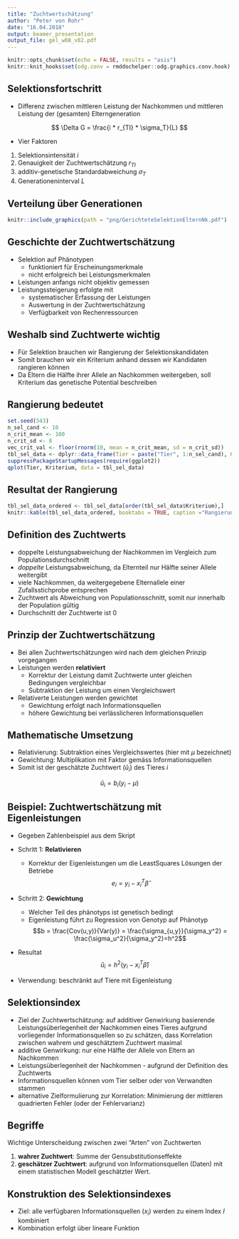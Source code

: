 ```yaml
---
title: "Zuchtwertschätzung"
author: "Peter von Rohr"
date: "16.04.2018"
output: beamer_presentation
output_file: gel_w08_v02.pdf
---
```


```r
knitr::opts_chunk$set(echo = FALSE, results = "asis")
knitr::knit_hooks$set(odg.conv = rmddochelper::odg.graphics.conv.hook)
```

## Selektionsfortschritt

* Differenz zwischen mittleren Leistung der Nachkommen und mittleren Leistung der (gesamten) Elterngeneration

$$ \Delta G = \frac{i * r_{TI} * \sigma_T}{L} $$

* Vier Faktoren

1. Selektionsintensität $i$
2. Genauigkeit der Zuchtwertschätzung $r_{TI}$
3. additiv-genetische Standardabweichung $\sigma_T$
4. Generationeninterval $L$


## Verteilung über Generationen
```r
knitr::include_graphics(path = "png/GerichteteSelektionElternNk.pdf")
```


## Geschichte der Zuchtwertschätzung
* Selektion auf Phänotypen
    + funktioniert für Erscheinungsmerkmale
    + nicht erfolgreich bei Leistungsmerkmalen
* Leistungen anfangs nicht objektiv gemessen
* Leistungssteigerung erfolgte mit
    + systematischer Erfassung der Leistungen
    + Auswertung in der Zuchtwertschätzung
    + Verfügbarkeit von Rechenressourcen


## Weshalb sind Zuchtwerte wichtig
* Für Selektion brauchen wir Rangierung der Selektionskandidaten
* Somit brauchen wir ein Kriterium anhand dessen wir Kandidaten rangieren können
* Da Eltern die Hälfte ihrer Allele an Nachkommen weitergeben, soll Kriterium das genetische Potential beschreiben

## Rangierung bedeutet
```r
set.seed(543)
n_sel_cand <- 10
n_crit_mean <- 100
n_crit_sd <- 8
vec_crit_val <- floor(rnorm(10, mean = n_crit_mean, sd = n_crit_sd))
tbl_sel_data <- dplyr::data_frame(Tier = paste("Tier", 1:n_sel_cand), Kriterium = vec_crit_val)
suppressPackageStartupMessages(require(ggplot2)) 
qplot(Tier, Kriterium, data = tbl_sel_data)
```


## Resultat der Rangierung
```r
tbl_sel_data_ordered <- tbl_sel_data[order(tbl_sel_data$Kriterium),]
knitr::kable(tbl_sel_data_ordered, booktabs = TRUE, caption ="Rangierung der Tiere nach deren Werte des Kriteriums")
```


## Definition des Zuchtwerts

* doppelte Leistungsabweichung der Nachkommen im Vergleich zum Populationsdurchschnitt
* _doppelte_ Leistungsabweichung, da Elternteil nur Hälfte seiner Allele weitergibt
* viele Nachkommen, da weitergegebene Elternallele einer Zufallsstichprobe entsprechen
* Zuchtwert als Abweichung von Populationsschnitt, somit nur innerhalb der Population gültig
* Durchschnitt der Zuchtwerte ist $0$


## Prinzip der Zuchtwertschätzung
* Bei allen Zuchtwertschätzungen wird nach dem gleichen Prinzip vorgegangen
* Leistungen werden __relativiert__
    + Korrektur der Leistung damit Zuchtwerte unter gleichen Bedingungen vergleichbar
    + Subtraktion der Leistung um einen Vergleichswert
* Relativerte Leistungen werden gewichtet
    + Gewichtung erfolgt nach Informationsquellen
    + höhere Gewichtung bei verlässlicheren Informationsquellen
    

## Mathematische Umsetzung
* Relativierung: Subtraktion eines Vergleichswertes (hier mit $\mu$ bezeichnet)
* Gewichtung: Multiplikation mit Faktor gemäss Informationsquellen
* Somit ist der geschätzte Zuchtwert ($\hat{u}_i$) des Tieres $i$

$$ \hat{u}_i = b_i(y_i - \mu)$$


## Beispiel: Zuchtwertschätzung mit Eigenleistungen
* Gegeben Zahlenbeispiel aus dem Skript
* Schritt 1: __Relativieren__
    + Korrektur der Eigenleistungen um die LeastSquares Lösungen der Betriebe
$$e_i = y_i - x^T_i\hat{\beta}$$

* Schritt 2: __Gewichtung__
    + Welcher Teil des phänotyps ist genetisch bedingt
    + Eigenleistung führt zu Regression von Genotyp auf Phänotyp
$$b = \frac{Cov(u,y)}{Var(y)} = \frac{\sigma_{u,y}}{\sigma_y^2} = \frac{\sigma_u^2}{\sigma_y^2}=h^2$$

* Resultat
$$ \hat{u}_i = h^2(y_i - x^T_i\hat{\beta})$$

* Verwendung: beschränkt auf Tiere mit Eigenleistung


## Selektionsindex
* Ziel der Zuchtwertschätzung: auf additiver Genwirkung basierende Leistungsüberlegenheit der Nachkommen eines Tieres aufgrund vorliegender Informationsquellen so zu schätzen, dass Korrelation zwischen wahrem und geschätztem Zuchtwert maximal
* additive Genwirkung: nur eine Hälfte der Allele von Eltern an Nachkommen
* Leistungsüberlegenheit der Nachkommen - aufgrund der Definition des Zuchtwerts
* Informationsquellen können vom Tier selber oder von Verwandten stammen
* alternative Zielformulierung zur Korrelation: Minimierung der mittleren quadrierten Fehler (oder der Fehlervarianz)


## Begriffe
Wichtige Unterscheidung zwischen zwei "Arten" von Zuchtwerten

1. __wahrer Zuchtwert__: Summe der Gensubstitutionseffekte
2. __geschätzer Zuchtwert__: aufgrund von Informationsquellen (Daten) mit einem statistischen Modell geschätzter Wert.


## Konstruktion des Selektionsindexes
* Ziel: alle verfügbaren Informationsquellen ($x_i$) werden zu einem Index $I$ kombiniert
* Kombination erfolgt über lineare Funktion

